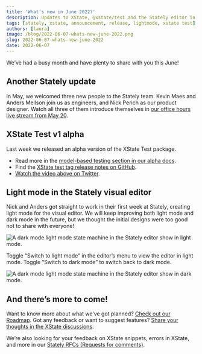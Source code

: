 ```yaml
---
title: 'What’s new in June 2022?'
description: Updates to XState, @xstate/test and the Stately editor in the last month.
tags: [stately, xstate, announcement, release, lightmode, xstate test]
authors: [laura]
image: /blog/2022-06-07-whats-new-june-2022.png
slug: 2022-06-07-whats-new-june-2022
date: 2022-06-07
---
```


We’ve had a busy month and have plenty to share with you this June!

<!--truncate-->

## Another Stately update

In May, we welcomed three new people to the Stately team. Kevin Maes and Anders Mellson join us as engineers, and Nick Perich as our product designer. Watch all three of them introduce themselves in [our office hours live stream from May 20](https://youtu.be/4WwaSZ-ciRI?t=127).

## XState Test v1 alpha

Last week we released an alpha version of the XState Test package.

<Tweet id="1531250605313892352" />

- Read more in the [model-based testing section in our alpha docs](https://graph-docs.vercel.app/model-based-testing/intro).
- Find the [XState test tag release notes on GitHub](https://github.com/statelyai/xstate/releases/tag/%40xstate%2Ftest%401.0.0-alpha.0).
- [Watch the video above on Twitter](https://twitter.com/statelyai/status/1531250605313892352).

## Light mode in the Stately visual editor

Nick and Anders got straight to work in their first week at Stately, creating light mode for the visual editor. We will keep improving both light mode and dark mode in the future, but we thought the initial designs were too good not to share with everyone!

![A dark mode light mode state machine in the Stately editor show in light mode.](light-mode.png)

Toggle “Switch to light mode” in the editor’s menu to view the editor in light mode. Toggle “Switch to dark mode” to switch back to dark mode.

![A dark mode light mode state machine in the Stately editor show in dark mode.](dark-mode.png)

## And there’s more to come!

Want to know more about what we’ve got planned? [Check out our Roadmap](https://xstate.js.org/docs/roadmap/). Got any feedback or want to suggest features? [Share your thoughts in the XState discussions](https://github.com/statelyai/xstate/discussions).

We’re also looking for your feedback on XState snippets, errors in XState, and more in our [Stately RFCs (Requests for comments)](https://github.com/statelyai/rfcs).
